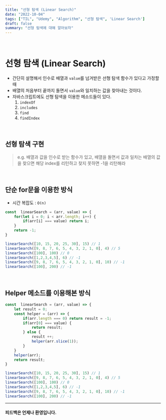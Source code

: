 ```yaml
---
title: "선형 탐색 (Linear Search)"
date: "2022-10-04"
tags: ["TIL", "Udemy", "Algorithm", "선형 탐색", 'Linear Search']
draft: false
summary: "선형 탐색에 대해 알아보자"
---
```


&nbsp;

# 선형 탐색 (Linear Search)

- 간단히 설명해서 인수로 배열과 `value`를 넘겨받은 선형 탐색 함수가 있다고 가정할 때
- 배열의 처음부터 끝까지 돌면서 `value`와 일치하는 값을 찾아내는 것이다.
- 자바스크립트에도 선형 탐색을 이용한 메소드들이 있다.
    1. `indexOf`
    2. `includes`
    3. `find`
    4. `findIndex`

&nbsp;

## 선형 탐색 구현

> e.g. 배열과 값을 인수로 받는 함수가 있고, 배열을 돌면서 값과 일차는 배열의 값을 찾으면 해당 index를 리턴하고 찾지 못하면 -1을 리턴해라

&nbsp;

## 단순 for문을 이용한 방식
- 시간 복잡도 : `O(n)`
```jsx
const  linearSearch = (arr, value) => {
	for(let i = 0; i < arr.length; i++) {
		if(arr[i] === value) return i;
	}
	return -1;
}

linearSearch([10, 15, 20, 25, 30], 15) // 1
linearSearch([9, 8, 7, 6, 5, 4, 3, 2, 1, 0], 4) // 5
linearSearch([100], 100) // 0
linearSearch([1,2,3,4,5], 6) // -1
linearSearch([9, 8, 7, 6, 5, 4, 3, 2, 1, 0], 10) // -1
linearSearch([100], 200) // -1
```

&nbsp;

## Helper 메소드를 이용해본 방식
```jsx
const  linearSearch = (arr, value) => {
    let result = 0;
    const helper = (arr) => {
        if(arr.length === 0) return result = -1;
        if(arr[0] === value) {
            return result;
        } else {
            result ++;
            helper(arr.slice(1));
        }
    }
    helper(arr);
    return result;
}

linearSearch([10, 15, 20, 25, 30], 15) // 1
linearSearch([9, 8, 7, 6, 5, 4, 3, 2, 1, 0], 4) // 5
linearSearch([100], 100) // 0
linearSearch([1,2,3,4,5], 6) // -1
linearSearch([9, 8, 7, 6, 5, 4, 3, 2, 1, 0], 10) // -1
linearSearch([100], 200) // -1
```

---

#### 피드백은 언제나 환영입니다.